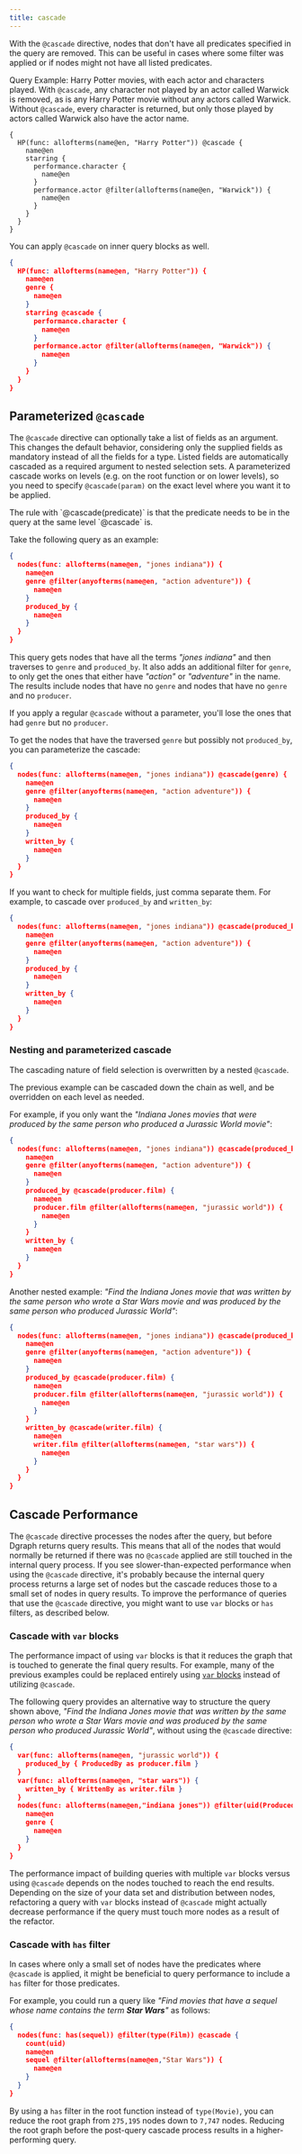 ```yaml
---
title: cascade
---
```



<DgraphWIP />

With the `@cascade` directive, nodes that don't have all predicates specified in
the query are removed. This can be useful in cases where some filter was applied
or if nodes might not have all listed predicates.

Query Example: Harry Potter movies, with each actor and characters played. With
`@cascade`, any character not played by an actor called Warwick is removed, as
is any Harry Potter movie without any actors called Warwick. Without `@cascade`,
every character is returned, but only those played by actors called Warwick also
have the actor name.

```dql
{
  HP(func: allofterms(name@en, "Harry Potter")) @cascade {
    name@en
    starring {
      performance.character {
        name@en
      }
      performance.actor @filter(allofterms(name@en, "Warwick")) {
        name@en
      }
    }
  }
}
```

You can apply `@cascade` on inner query blocks as well.

```json
{
  HP(func: allofterms(name@en, "Harry Potter")) {
    name@en
    genre {
      name@en
    }
    starring @cascade {
      performance.character {
        name@en
      }
      performance.actor @filter(allofterms(name@en, "Warwick")) {
        name@en
      }
    }
  }
}
```

## Parameterized `@cascade`

The `@cascade` directive can optionally take a list of fields as an argument.
This changes the default behavior, considering only the supplied fields as
mandatory instead of all the fields for a type. Listed fields are automatically
cascaded as a required argument to nested selection sets. A parameterized
cascade works on levels (e.g. on the root function or on lower levels), so you
need to specify `@cascade(param)` on the exact level where you want it to be
applied.

<Tip>
  The rule with `@cascade(predicate)` is that the predicate needs to be in the
  query at the same level `@cascade` is.
</Tip>

Take the following query as an example:

```json
{
  nodes(func: allofterms(name@en, "jones indiana")) {
    name@en
    genre @filter(anyofterms(name@en, "action adventure")) {
      name@en
    }
    produced_by {
      name@en
    }
  }
}
```

This query gets nodes that have all the terms _"jones indiana"_ and then
traverses to `genre` and `produced_by`. It also adds an additional filter for
`genre`, to only get the ones that either have _"action"_ or _"adventure"_ in
the name. The results include nodes that have no `genre` and nodes that have no
`genre` and no `producer`.

If you apply a regular `@cascade` without a parameter, you'll lose the ones that
had `genre` but no `producer`.

To get the nodes that have the traversed `genre` but possibly not `produced_by`,
you can parameterize the cascade:

```json
{
  nodes(func: allofterms(name@en, "jones indiana")) @cascade(genre) {
    name@en
    genre @filter(anyofterms(name@en, "action adventure")) {
      name@en
    }
    produced_by {
      name@en
    }
    written_by {
      name@en
    }
  }
}
```

If you want to check for multiple fields, just comma separate them. For example,
to cascade over `produced_by` and `written_by`:

```json
{
  nodes(func: allofterms(name@en, "jones indiana")) @cascade(produced_by,written_by) {
    name@en
    genre @filter(anyofterms(name@en, "action adventure")) {
      name@en
    }
    produced_by {
      name@en
    }
    written_by {
      name@en
    }
  }
}
```

### Nesting and parameterized cascade

The cascading nature of field selection is overwritten by a nested `@cascade`.

The previous example can be cascaded down the chain as well, and be overridden
on each level as needed.

For example, if you only want the _"Indiana Jones movies that were produced by
the same person who produced a Jurassic World movie"_:

```json
{
  nodes(func: allofterms(name@en, "jones indiana")) @cascade(produced_by) {
    name@en
    genre @filter(anyofterms(name@en, "action adventure")) {
      name@en
    }
    produced_by @cascade(producer.film) {
      name@en
      producer.film @filter(allofterms(name@en, "jurassic world")) {
        name@en
      }
    }
    written_by {
      name@en
    }
  }
}
```

Another nested example: _"Find the Indiana Jones movie that was written by the
same person who wrote a Star Wars movie and was produced by the same person who
produced Jurassic World"_:

```json
{
  nodes(func: allofterms(name@en, "jones indiana")) @cascade(produced_by,written_by) {
    name@en
    genre @filter(anyofterms(name@en, "action adventure")) {
      name@en
    }
    produced_by @cascade(producer.film) {
      name@en
      producer.film @filter(allofterms(name@en, "jurassic world")) {
        name@en
      }
    }
    written_by @cascade(writer.film) {
      name@en
      writer.film @filter(allofterms(name@en, "star wars")) {
        name@en
      }
    }
  }
}
```

## Cascade Performance

The `@cascade` directive processes the nodes after the query, but before Dgraph
returns query results. This means that all of the nodes that would normally be
returned if there was no `@cascade` applied are still touched in the internal
query process. If you see slower-than-expected performance when using the
`@cascade` directive, it's probably because the internal query process returns a
large set of nodes but the cascade reduces those to a small set of nodes in
query results. To improve the performance of queries that use the `@cascade`
directive, you might want to use `var` blocks or `has` filters, as described
below.

### Cascade with `var` blocks

The performance impact of using `var` blocks is that it reduces the graph that
is touched to generate the final query results. For example, many of the
previous examples could be replaced entirely using
[`var` blocks](./query#variable-var-blocks) instead of utilizing `@cascade`.

The following query provides an alternative way to structure the query shown
above, _"Find the Indiana Jones movie that was written by the same person who
wrote a Star Wars movie and was produced by the same person who produced
Jurassic World"_, without using the `@cascade` directive:

```json
{
  var(func: allofterms(name@en, "jurassic world")) {
    produced_by { ProducedBy as producer.film }
  }
  var(func: allofterms(name@en, "star wars")) {
    written_by { WrittenBy as writer.film }
  }
  nodes(func: allofterms(name@en,"indiana jones")) @filter(uid(ProducedBy) AND uid(WrittenBy)) {
    name@en
    genre {
      name@en
    }
  }
}
```

The performance impact of building queries with multiple `var` blocks versus
using `@cascade` depends on the nodes touched to reach the end results.
Depending on the size of your data set and distribution between nodes,
refactoring a query with `var` blocks instead of `@cascade` might actually
decrease performance if the query must touch more nodes as a result of the
refactor.

### Cascade with `has` filter

In cases where only a small set of nodes have the predicates where `@cascade` is
applied, it might be beneficial to query performance to include a `has` filter
for those predicates.

For example, you could run a query like _"Find movies that have a sequel whose
name contains the term **Star Wars**"_ as follows:

```json
{
  nodes(func: has(sequel)) @filter(type(Film)) @cascade {
    count(uid)
    name@en
    sequel @filter(allofterms(name@en,"Star Wars")) {
      name@en
    }
  }
}
```

By using a `has` filter in the root function instead of `type(Movie)`, you can
reduce the root graph from `275,195` nodes down to `7,747` nodes. Reducing the
root graph before the post-query cascade process results in a higher-performing
query.
